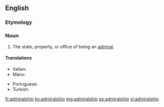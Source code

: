 ==English==

===Etymology===
{{suffix|admiral|ship|lang=en}}

===Noun===
{{en-noun}}

# The state, property, or office of being an [[admiral]].

====Translations====
{{trans-top|state, property, or office of being an admiral}}
* Italian: {{t|it|ammiragliato|m}}
* Manx: {{t|gv|ard-marraghys|m}}
{{trans-mid}}
* Portuguese: {{t|pt|almirantado|m}}
* Turkish: {{t+|tr|amirallik}}
{{trans-bottom}}

[[fr:admiralship]]
[[ko:admiralship]]
[[mg:admiralship]]
[[ps:admiralship]]
[[vi:admiralship]]